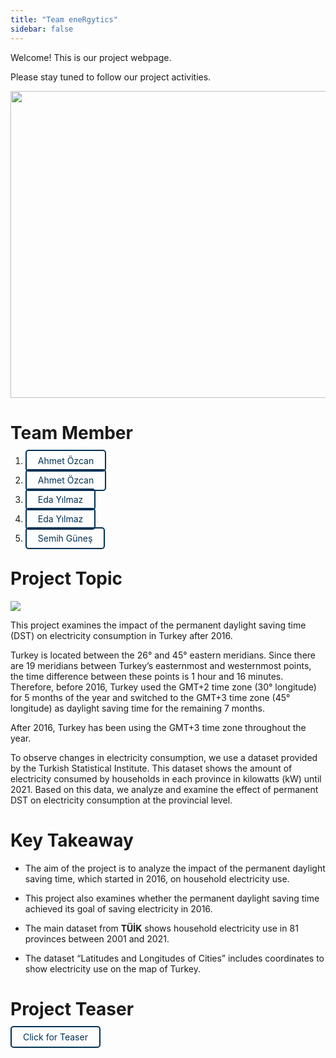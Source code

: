 ```yaml
---
title: "Team eneRgytics"
sidebar: false 
---
```


Welcome! This is our project webpage.

Please stay tuned to follow our project activities.

![](images/animasyon.mp4.gif){fig-align="center" width="13.7cm" height="13cm"}

# Team Member

<style>
  .button {
    padding: 7px 18px;
    border: 2.5px solid #003153;
    text-decoration: none;
    color: #003153;
    border-radius: 5px;
  }
</style>

<div>

1.  <a href=https://emu-hacettepe-analytics.github.io/emu430-fall2024-aozcanlab/" class="button">Ahmet Özcan</a>
1.  <a href=https://emu-hacettepe-analytics.github.io/emu430-fall2024-aozcanlab/ class="button">Ahmet Özcan</a>

2.  <a href=https://emu-hacettepe-analytics.github.io/emu430-fall2024-edayilmazlab/" class="button">Eda Yılmaz</a>
2.  <a href=https://emu-hacettepe-analytics.github.io/emu430-fall2024-edayilmazlab/ class="button">Eda Yılmaz</a>

3.  <a href=https://emu-hacettepe-analytics.github.io/emu430-fall2024-SemihGuneslab/ class="button">Semih Güneş</a>

</div>

# Project Topic

![](images/image11.png)

This project examines the impact of the permanent daylight saving time (DST) on electricity consumption in Turkey after 2016.

Turkey is located between the 26° and 45° eastern meridians. Since there are 19 meridians between Turkey’s easternmost and westernmost points, the time difference between these points is 1 hour and 16 minutes. Therefore, before 2016, Turkey used the GMT+2 time zone (30° longitude) for 5 months of the year and switched to the GMT+3 time zone (45° longitude) as daylight saving time for the remaining 7 months.

After 2016, Turkey has been using the GMT+3 time zone throughout the year.

To observe changes in electricity consumption, we use a dataset provided by the Turkish Statistical Institute. This dataset shows the amount of electricity consumed by households in each province in kilowatts (kW) until 2021. Based on this data, we analyze and examine the effect of permanent DST on electricity consumption at the provincial level.

# Key Takeaway

- The aim of the project is to analyze the impact of the permanent daylight saving time, which started in 2016, on household electricity use.

- This project also examines whether the permanent daylight saving time achieved its goal of saving electricity in 2016.

- The main dataset from **TÜİK** shows household electricity use in 81 provinces between 2001 and 2021.

- The dataset "Latitudes and Longitudes of Cities" includes coordinates to show electricity use on the map of Turkey.


# Project Teaser

<div>

<a href=https://drive.google.com/file/d/1eLNH9531SakowdwMurSKtxDLIwiiwpeW/view?usp=sharing" class="button">Click for Teaser</a>

<div>